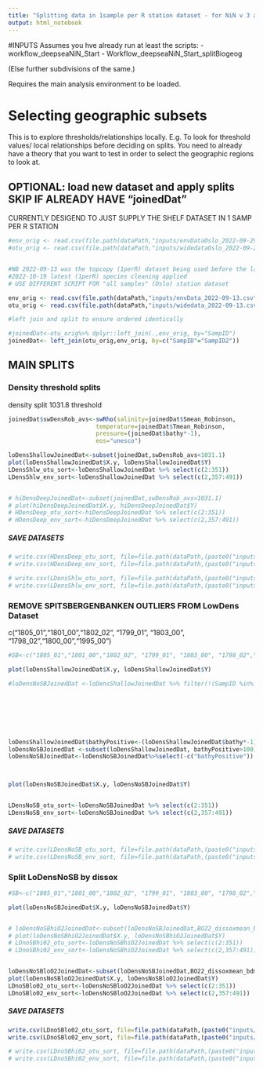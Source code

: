 ```yaml
---
title: "Splitting data in 1sample per R station dataset - for NiN v 3 analyses - R Notebook"
output: html_notebook
---
```


#INPUTS
Assumes you hve already run at least the scripts:
- workflow_deepseaNiN_Start
- Workflow_deepseaNiN_Start_splitBiogeog

(Else further subdivisions of the same.) 

Requires the main analysis environment to be loaded.

# Selecting geographic subsets
This is to explore thresholds/relationships locally. E.g. To look for threshold values/ local relationships before deciding on splits. You need to already have a theory that you want to test in order to select the geographic regions to look at.



## OPTIONAL: load new dataset and apply splits SKIP IF ALREADY HAVE "joinedDat"

CURRENTLY DESIGEND TO JUST SUPPLY THE SHELF DATASET IN 1 SAMP PER R STATION

```r
#env_orig <- read.csv(file.path(dataPath,"inputs/envDataOslo_2022-09-29.csv")) %>% as.data.frame
#otu_orig <- read.csv(file.path(dataPath,"inputs/widedataOslo_2022-09-29.csv")) %>% as.data.frame


#NB 2022-09-13 was the topcopy (1perR) dataset being used before the latest species cleaning
#2022-10-19 latest (1perR) species cleaning applied
# USE DIFFERENT SCRIPT FOR "all samples" (Oslo) station dataset

env_orig <- read.csv(file.path(dataPath,"inputs/envData_2022-09-13.csv")) %>% as.data.frame
otu_orig <- read.csv(file.path(dataPath,"inputs/widedata_2022-09-13.csv")) %>% as.data.frame

#left join and split to ensure ordered identically

#joinedDat<-otu_orig%>% dplyr::left_join(.,env_orig, by="SampID")
joinedDat<- left_join(otu_orig,env_orig, by=c("SampID"="SampID2"))

```




## MAIN SPLITS

### Density threshold splits

density split 1031.8 threshold

```r
joinedDat$swDensRob_avs<-swRho(salinity=joinedDat$Smean_Robinson,
                         temperature=joinedDat$Tmean_Robinson,
                         pressure=(joinedDat$bathy*-1),
                         eos="unesco")

loDensShallowJoinedDat<-subset(joinedDat,swDensRob_avs<1031.1)
plot(loDensShallowJoinedDat$X.y, loDensShallowJoinedDat$Y)
LDensShlw_otu_sort<-loDensShallowJoinedDat %>% select(c(2:351))
LDensShlw_env_sort<-loDensShallowJoinedDat %>% select(c(2,357:491))                                


# hiDensDeepJoinedDat<-subset(joinedDat,swDensRob_avs>1031.1)
# plot(hiDensDeepJoinedDat$X.y, hiDensDeepJoinedDat$Y)
# HDensDeep_otu_sort<-hiDensDeepJoinedDat %>% select(c(2:351))
# HDensDeep_env_sort<-hiDensDeepJoinedDat %>% select(c(2,357:491))  
```


##### SAVE DATASETS
```r
# write.csv(HDensDeep_otu_sort, file=file.path(dataPath,(paste0("inputs/HDensDeep_otu_sort_", Sys.Date(),".csv"))))
# write.csv(HDensDeep_env_sort, file=file.path(dataPath,(paste0("inputs/HDensDeep_env_sort_", Sys.Date(),".csv"))))

# write.csv(LDensShlw_otu_sort, file=file.path(dataPath,(paste0("inputs/LDensShlw_otu_sort_", Sys.Date(),".csv"))))
# write.csv(LDensShlw_env_sort, file=file.path(dataPath,(paste0("inputs/LDensShlw_env_sort_", Sys.Date(),".csv"))))
```




### REMOVE SPITSBERGENBANKEN OUTLIERS FROM LowDens Dataset

c("1805_01","1801_00","1802_02", "1799_01", "1803_00", "1798_02","1800_00","1995_00")

```r
#SB<-c("1805_01","1801_00","1802_02", "1799_01", "1803_00", "1798_02","1800_00","1995_00")

plot(loDensShallowJoinedDat$X.y, loDensShallowJoinedDat$Y)

#loDensNoSBJoinedDat <-loDensShallowJoinedDat %>% filter(!(SampID %in% c("1805_01",
                                                                        # "1801_00",
                                                                        # "1802_02", 
                                                                        # "1799_01", 
                                                                        # "1803_00", 
                                                                        # "1798_02",
                                                                        # "1800_00",
                                                                        # "1995_00")))
loDensShallowJoinedDat$bathyPositive<-(loDensShallowJoinedDat$bathy*-1)
loDensNoSBJoinedDat <-subset(loDensShallowJoinedDat, bathyPositive>100)
loDensNoSBJoinedDat<-loDensNoSBJoinedDat%>%select(-c("bathyPositive"))



plot(loDensNoSBJoinedDat$X.y, loDensNoSBJoinedDat$Y)


LDensNoSB_otu_sort<-loDensNoSBJoinedDat %>% select(c(2:351))
LDensNoSB_env_sort<-loDensNoSBJoinedDat %>% select(c(2,357:491))  

```
##### SAVE DATASETS
```r
# write.csv(LDensNoSB_otu_sort, file=file.path(dataPath,(paste0("inputs/LDensNoSB_otu_sort_", Sys.Date(),".csv"))))
# write.csv(LDensNoSB_env_sort, file=file.path(dataPath,(paste0("inputs/LDensNoSB_env_sort_", Sys.Date(),".csv"))))
```


### Split LoDensNoSB by dissox

```r
#SB<-c("1805_01","1801_00","1802_02", "1799_01", "1803_00", "1798_02","1800_00","1995_00")

plot(loDensNoSBJoinedDat$X.y, loDensNoSBJoinedDat$Y)


# loDensNoSBhiO2JoinedDat<-subset(loDensNoSBJoinedDat,BO22_dissoxmean_bdmean>305)
# plot(loDensNoSBhiO2JoinedDat$X.y, loDensNoSBhiO2JoinedDat$Y)
# LDnoSBhi02_otu_sort<-loDensNoSBhiO2JoinedDat %>% select(c(2:351))
# LDnoSBhi02_env_sort<-loDensNoSBhiO2JoinedDat %>% select(c(2,357:491))  


loDensNoSBloO2JoinedDat<-subset(loDensNoSBJoinedDat,BO22_dissoxmean_bdmean<305)
plot(loDensNoSBloO2JoinedDat$X.y, loDensNoSBloO2JoinedDat$Y)
LDnoSBlo02_otu_sort<-loDensNoSBloO2JoinedDat %>% select(c(2:351))
LDnoSBlo02_env_sort<-loDensNoSBloO2JoinedDat %>% select(c(2,357:491))    

```
##### SAVE DATASETS
```r
write.csv(LDnoSBlo02_otu_sort, file=file.path(dataPath,(paste0("inputs/LDnoSBlo02_otu_sort_", Sys.Date(),".csv"))))
write.csv(LDnoSBlo02_env_sort, file=file.path(dataPath,(paste0("inputs/LDnoSBlo02_env_sort_", Sys.Date(),".csv"))))

# write.csv(LDnoSBhi02_otu_sort, file=file.path(dataPath,(paste0("inputs/LDnoSBhi02_otu_sort_", Sys.Date(),".csv"))))
# write.csv(LDnoSBhi02_env_sort, file=file.path(dataPath,(paste0("inputs/LDnoSBhi02_env_sort_", Sys.Date(),".csv"))))
```



